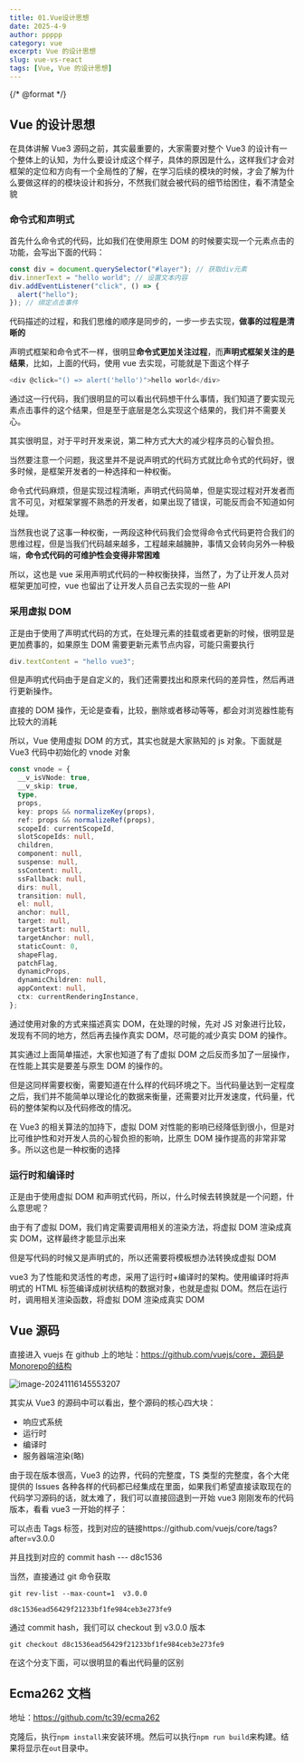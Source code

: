 ---
title: 01.Vue设计思想
date: 2025-4-9
author: ppppp
category: vue
excerpt: Vue 的设计思想
slug: vue-vs-react
tags: [Vue, Vue 的设计思想]
---

{/* @format */}

## Vue 的设计思想

在具体讲解 Vue3 源码之前，其实最重要的，大家需要对整个 Vue3 的设计有一个整体上的认知，为什么要设计成这个样子，具体的原因是什么，这样我们才会对框架的定位和方向有一个全局性的了解，在学习后续的模块的时候，才会了解为什么要做这样的的模块设计和拆分，不然我们就会被代码的细节给困住，看不清楚全貌

### 命令式和声明式

首先什么命令式的代码，比如我们在使用原生 DOM 的时候要实现一个元素点击的功能，会写出下面的代码：

```typescript
const div = document.querySelector("#layer"); // 获取div元素
div.innerText = "hello world"; // 设置文本内容
div.addEventListener("click", () => {
  alert("hello");
}); // 绑定点击事件
```

代码描述的过程，和我们思维的顺序是同步的，一步一步去实现，**做事的过程是清晰的**

声明式框架和命令式不一样，很明显**命令式更加关注过程**，而**声明式框架关注的是结果**，比如，上面的代码，使用 vue 去实现，可能就是下面这个样子

```typescript
<div @click="() => alert('hello')">hello world</div>
```

通过这一行代码，我们很明显的可以看出代码想干什么事情，我们知道了要实现元素点击事件的这个结果，但是至于底层是怎么实现这个结果的，我们并不需要关心。

其实很明显，对于平时开发来说，第二种方式大大的减少程序员的心智负担。

当然要注意一个问题，我这里并不是说声明式的代码方式就比命令式的代码好，很多时候，是框架开发者的一种选择和一种权衡。

命令式代码麻烦，但是实现过程清晰，声明式代码简单，但是实现过程对开发者而言不可见，对框架掌握不熟悉的开发者，如果出现了错误，可能反而会不知道如何处理。

当然我也说了这事一种权衡，一两段这种代码我们会觉得命令式代码更符合我们的思维过程，但是当我们代码越来越多，工程越来越臃肿，事情又会转向另外一种极端，**命令式代码的可维护性会变得非常困难**

所以，这也是 vue 采用声明式代码的一种权衡抉择，当然了，为了让开发人员对框架更加可控，vue 也留出了让开发人员自己去实现的一些 API

### 采用虚拟 DOM

正是由于使用了声明式代码的方式，在处理元素的挂载或者更新的时候，很明显是更加费事的，如果原生 DOM 需要更新元素节点内容，可能只需要执行

```typescript
div.textContent = "hello vue3";
```

但是声明式代码由于是自定义的，我们还需要找出和原来代码的差异性，然后再进行更新操作。

直接的 DOM 操作，无论是查看，比较，删除或者移动等等，都会对浏览器性能有比较大的消耗

所以，Vue 使用虚拟 DOM 的方式，其实也就是大家熟知的 js 对象。下面就是 Vue3 代码中初始化的 vnode 对象

```typescript
const vnode = {
  __v_isVNode: true,
  __v_skip: true,
  type,
  props,
  key: props && normalizeKey(props),
  ref: props && normalizeRef(props),
  scopeId: currentScopeId,
  slotScopeIds: null,
  children,
  component: null,
  suspense: null,
  ssContent: null,
  ssFallback: null,
  dirs: null,
  transition: null,
  el: null,
  anchor: null,
  target: null,
  targetStart: null,
  targetAnchor: null,
  staticCount: 0,
  shapeFlag,
  patchFlag,
  dynamicProps,
  dynamicChildren: null,
  appContext: null,
  ctx: currentRenderingInstance,
};
```

通过使用对象的方式来描述真实 DOM，在处理的时候，先对 JS 对象进行比较，发现有不同的地方，然后再去操作真实 DOM，尽可能的减少真实 DOM 的操作。

其实通过上面简单描述，大家也知道了有了虚拟 DOM 之后反而多加了一层操作，在性能上其实是要差与原生 DOM 的操作的。

但是这同样需要权衡，需要知道在什么样的代码环境之下。当代码量达到一定程度之后，我们并不能简单以理论化的数据来衡量，还需要对比开发速度，代码量，代码的整体架构以及代码修改的情况。

在 Vue3 的相关算法的加持下，虚拟 DOM 对性能的影响已经降低到很小，但是对比可维护性和对开发人员的心智负担的影响，比原生 DOM 操作提高的非常非常多。所以这也是一种权衡的选择

### 运行时和编译时

正是由于使用虚拟 DOM 和声明式代码，所以，什么时候去转换就是一个问题，什么意思呢？

由于有了虚拟 DOM，我们肯定需要调用相关的渲染方法，将虚拟 DOM 渲染成真实 DOM，这样最终才能显示出来

但是写代码的时候又是声明式的，所以还需要将模板想办法转换成虚拟 DOM

vue3 为了性能和灵活性的考虑，采用了运行时+编译时的架构。使用编译时将声明式的 HTML 标签编译成树状结构的数据对象，也就是虚拟 DOM。然后在运行时，调用相关渲染函数，将虚拟 DOM 渲染成真实 DOM

## Vue 源码

直接进入 vuejs 在 github 上的地址：https://github.com/vuejs/core，源码是Monorepo的结构

![image-20241116145553207](./assets/image-20241116145553207.png)

其实从 Vue3 的源码中可以看出，整个源码的核心四大块：

- 响应式系统
- 运行时
- 编译时
- 服务器端渲染(略)

由于现在版本很高，Vue3 的边界，代码的完整度，TS 类型的完整度，各个大佬提供的 Issues 各种各样的代码都已经集成在里面，如果我们希望直接读取现在的代码学习源码的话，就太难了，我们可以直接回退到一开始 vue3 刚刚发布的代码版本，看看 vue3 一开始的样子：

可以点击 Tags 标签，找到对应的链接https://github.com/vuejs/core/tags?after=v3.0.0

并且找到对应的 commit hash --- d8c1536

当然，直接通过 git 命令获取

```git
git rev-list --max-count=1  v3.0.0

d8c1536ead56429f21233bf1fe984ceb3e273fe9
```

通过 commit hash，我们可以 checkout 到 v3.0.0 版本

```git
git checkout d8c1536ead56429f21233bf1fe984ceb3e273fe9
```

在这个分支下面，可以很明显的看出代码量的区别

## Ecma262 文档

地址：https://github.com/tc39/ecma262

克隆后，执行`npm install`来安装环境。然后可以执行`npm run build`来构建。结果将显示在`out`目录中。
